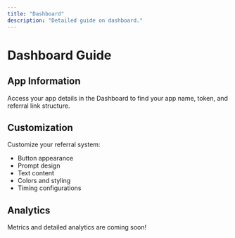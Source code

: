 ```yaml
---
title: "Dashboard"
description: "Detailed guide on dashboard."
---
```


# Dashboard Guide

## App Information

Access your app details in the Dashboard to find your app name, token, and referral link structure.

## Customization

Customize your referral system:

- Button appearance
- Prompt design
- Text content
- Colors and styling
- Timing configurations

## Analytics

Metrics and detailed analytics are coming soon!
